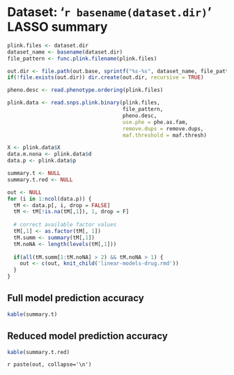 # Dataset: '`r basename(dataset.dir)`' LASSO summary

```r
plink.files <- dataset.dir
dataset_name <- basename(dataset.dir)
file_pattern <- func.plink.filename(plink.files)

out.dir <- file.path(out.base, sprintf("%s-%s", dataset_name, file_pattern))
if(!file.exists(out.dir)) dir.create(out.dir, recursive = TRUE)

pheno.desc <- read.phenotype.ordering(plink.files)

plink.data <- read.snps.plink.binary(plink.files, 
                                     file_pattern, 
                                     pheno.desc, 
                                     use.phe = phe.as.fam, 
                                     remove.dups = remove.dups,
                                     maf.threshold = maf.thresh)

X <- plink.data$X
data.m.nona <- plink.data$d
data.p <- plink.data$p

summary.t <- NULL
summary.t.red <- NULL
```

```r
out <- NULL
for (i in 1:ncol(data.p)) {
  tM <- data.p[, i, drop = FALSE]
  tM <- tM[!is.na(tM[,1]), 1, drop = F]
  
  # correct available factor values
  tM[,1] <- as.factor(tM[, 1])
  tM.summ <- summary(tM[,1])
  tM.noNA <- length(levels(tM[,1]))
  
  if(all(tM.summ[1:tM.noNA] > 2) && tM.noNA > 1) {
    out <- c(out, knit_child('linear-models-drug.rmd'))
  }
}
```

## Full model prediction accuracy

```r
kable(summary.t)
```

## Reduced model prediction accuracy 

```r
kable(summary.t.red)
```

`r paste(out, collapse='\n')`